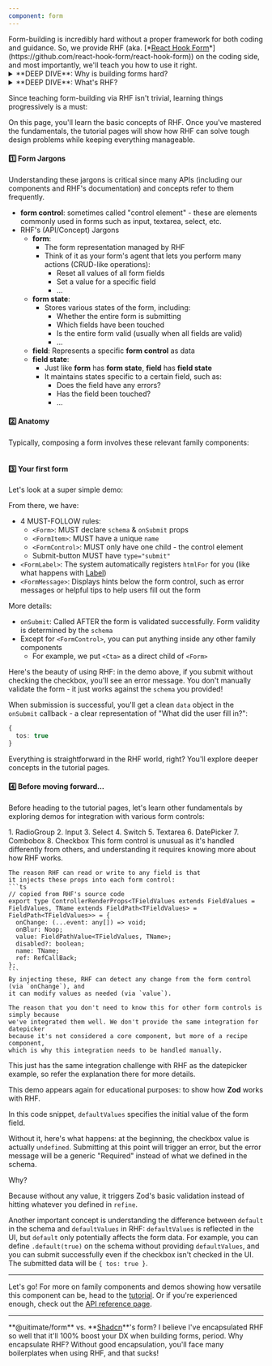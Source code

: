 ```yaml
---
component: form
---
```

<QuickDemoSection />
<VersatileTabs2 defaultValue="form-remove-app-from-project" variant="underline">
  <VersatileTabs2Content value="form-remove-app-from-project" demoId="form-remove-app-from-project" showCode={false} />
</VersatileTabs2>

<QuickStartSection />
Form-building is incredibly hard without a proper framework for both coding and guidance.
So, we provide RHF (aka. [*<u>React Hook Form</u>*](https://github.com/react-hook-form/react-hook-form)) on the coding side,
and most importantly, we'll teach you how to use it right.

<details>
<summary>**DEEP DIVE**: Why is building forms hard?</summary>

   In the front-end world, several classic applications are hard to build, including forms.
   (Frankly, compared to others, forms aren't that hard to build)
   They all share the same basic challenge when things get complex:
   - Tons of states to manage.
   - The relationship among states are complicated.

   When the number of states exceeds a certain limit, or/and when the complexity of the relationship among states is higher than a certain threshold,
   it's tough to manage them, so people create another layer of solutions for better management.
   RHF is one of several solutions in the field of form-building.

   For the framework like RHF being great and flexible,
   it's easy to run into many problems without proper guidance when working on complex forms, including:
   - Thinking RHF is incompetent and needing another framework
   - Still having too many states that are hard to manage, leading to considering adding another complexity like RxJS
   - Code seems becoming messier and more complex after using RHF
   - Having no idea how to use RHF to implement certain features
   - ...

   The takeaway here is that building a form requires choosing an appropriate framework,
   but more importantly, you need to learn how to use it correctly.
   This can be a longer journey than expected.
   <br /><br />
</details>
<details>
  <summary>**DEEP DIVE**: What's RHF?</summary>

   I think the introduction on RHF's site isn't ideal for beginners.

   So I'll explain it better here.

  Simply put: It's a headless UI framework.
  The longer answer:
   - It's more of a framework than a library because adopting it means you'll build forms in a unique way provided by RHF.
   Since it's a framework, it's quite extensive to learn, and migrating to other similar libraries won't be trivial.
   - It's also a headless UI, but it mainly provides control toolkits for form state management instead of React components.
   This makes it different from **Radix**'s approach (which offers "headless UI components"), and more similar to **TanStack Table**.
   <br /><br />
</details>

Since teaching form-building via RHF isn't trivial, learning things progressively is a must:

On this page, you'll learn the basic concepts of RHF.
Once you've mastered the fundamentals, the tutorial pages will show
how RHF can solve tough design problems while keeping everything manageable.


#### 1️⃣ Form Jargons
Understanding these jargons is critical since many APIs (including our components and RHF's documentation) and concepts refer to them frequently.

- **form control**: sometimes called "control element" - these are elements commonly used in forms such as input, textarea, select, etc.
- RHF's (API/Concept) Jargons
  - **form**:
    - The form representation managed by RHF
    - Think of it as your form's agent that lets you perform many actions (CRUD-like operations):
      - Reset all values of all form fields
      - Set a value for a specific field
      - ...
  - **form state**:
    - Stores various states of the form, including:
      - Whether the entire form is submitting
      - Which fields have been touched
      - Is the entire form valid (usually when all fields are valid)
      - ...
  - **field**: Represents a specific **form control** as data
  - **field state**:
    - Just like **form** has **form state**, **field** has **field state**
    - It maintains states specific to a certain field, such as:
      - Does the field have any errors?
      - Has the field been touched?
      - ...


#### 2️⃣ Anatomy
Typically, composing a form involves these relevant family components:

```tsx file=./Form.meta.tsx#L9-L17
```


#### 3️⃣ Your first form
Let's look at a super simple demo:
<VersatileTabs2 defaultValue="form-damn-easy-demo" variant="underline">
  <VersatileTabs2Content value="form-damn-easy-demo" demoId="form-damn-easy-demo"/>
</VersatileTabs2>

From there, we have:
- 4 MUST-FOLLOW rules:
  - `<Form>`: MUST declare `schema` & `onSubmit` props
  - `<FormItem>`: MUST have a unique `name`
  - `<FormControl>`: MUST only have one child - the control element
  - Submit-button MUST have `type="submit"`
- `<FormLabel>`: The system automatically registers `htmlFor` for you (like what happens with [Label](./../../label/introduction))
- `<FormMessage>`: Displays hints below the form control, such as error messages or helpful tips to help users fill out the form

More details:
- `onSubmit`: Called AFTER the form is validated successfully. Form validity is determined by the `schema`
- Except for `<FormControl>`, you can put anything inside any other family components
  - For example, we put `<Cta>` as a direct child of `<Form>`

Here's the beauty of using RHF: in the demo above,
if you submit without checking the checkbox, you'll see an error message.
You don't manually validate the form - it just works against the `schema` you provided!

When submission is successful, you'll get a clean `data` object in the `onSubmit` callback -
a clear representation of "What did the user fill in?":
```ts
{
  tos: true
}
```

Everything is straightforward in the RHF world, right?
You'll explore deeper concepts in the tutorial pages.



#### 4️⃣ Before moving forward...

Before heading to the tutorial pages,
let's learn other fundamentals by exploring demos for integration with various form controls:

<VersatileTabs2 defaultValue="form-radiogroup-demo" variant="underline">
  <VersatileTabs2List>
    <VersatileTabs2Trigger value="form-radiogroup-demo">1. RadioGroup</VersatileTabs2Trigger>
    <VersatileTabs2Trigger value="form-input-demo">2. Input</VersatileTabs2Trigger>
    <VersatileTabs2Trigger value="form-select-demo">3. Select</VersatileTabs2Trigger>
    <VersatileTabs2Trigger value="form-switch-demo">4. Switch</VersatileTabs2Trigger>
    <VersatileTabs2Trigger value="form-textarea-demo">5. Textarea</VersatileTabs2Trigger>
    <VersatileTabs2Trigger value="form-datepicker-demo">6. DatePicker</VersatileTabs2Trigger>
    <VersatileTabs2Trigger value="form-combobox-demo">7. Combobox</VersatileTabs2Trigger>
    <VersatileTabs2Trigger value="form-damn-easy-demo-2">8. Checkbox</VersatileTabs2Trigger>
  </VersatileTabs2List>
  <VersatileTabs2Content value="form-radiogroup-demo" demoId="form-radiogroup-demo"/>
  <VersatileTabs2Content value="form-input-demo" demoId="form-input-demo"/>
  <VersatileTabs2Content value="form-select-demo" demoId="form-select-demo"/>
  <VersatileTabs2Content value="form-switch-demo" demoId="form-switch-demo"/>
  <VersatileTabs2Content value="form-textarea-demo" demoId="form-textarea-demo"/>
  <VersatileTabs2Content value="form-datepicker-demo" demoId="form-datepicker-demo">
    This form control is unusual as it's handled differently from others,
    and understanding it requires knowing more about how RHF works.

    The reason RHF can read or write to any field is that
    it injects these props into each form control:
    ```ts
    // copied from RHF's source code
    export type ControllerRenderProps<TFieldValues extends FieldValues = FieldValues, TName extends FieldPath<TFieldValues> = FieldPath<TFieldValues>> = {
      onChange: (...event: any[]) => void;
      onBlur: Noop;
      value: FieldPathValue<TFieldValues, TName>;
      disabled?: boolean;
      name: TName;
      ref: RefCallBack;
    };
    ```
    By injecting these, RHF can detect any change from the form control (via `onChange`), and
    it can modify values as needed (via `value`).

    The reason that you don't need to know this for other form controls is simply because
    we've integrated them well. We don't provide the same integration for datepicker
    because it's not considered a core component, but more of a recipe component,
    which is why this integration needs to be handled manually.

  </VersatileTabs2Content>
  <VersatileTabs2Content value="form-combobox-demo" demoId="form-combobox-demo">
    This just has the same integration challenge with RHF as the datepicker example, so refer the explanation there for more details.
  </VersatileTabs2Content>
  <VersatileTabs2Content value="form-damn-easy-demo-2" demoId="form-damn-easy-demo-2">

  This demo appears again for educational purposes: to show how **Zod** works with RHF.

  In this code snippet, `defaultValues` specifies the initial value of the form field.

  Without it, here's what happens:
  at the beginning, the checkbox value is actually `undefined`. Submitting at this point will trigger an error,
  but the error message will be a generic "Required" instead of what we defined in the schema.

  Why?

  Because without any value, it triggers Zod's basic validation
  instead of hitting whatever you defined in `refine`.

  Another important concept is understanding the difference between `default` in the schema and `defaultValues` in RHF:
  `defaultValues` is reflected in the UI, but `default` only potentially affects the form data.
  For example, you can define `.default(true)` on the schema without providing `defaultValues`,
  and you can submit successfully even if the checkbox isn't checked in the UI. The submitted data will be `{ tos: true }`.

  </VersatileTabs2Content>

</VersatileTabs2>

___

Let's go! For more on family components and demos showing how versatile this component can be, head to the [tutorial](./../tutorial).
Or if you're experienced enough, check out the [API reference page](./../api).

___

<QASection />
<QA2>
  <QA2Item >
    <QA2Trigger>**@uitimate/form** vs. **<u>Shadcn</u>**'s form?</QA2Trigger>
     <QA2Content>
        I believe I've encapsulated RHF so well that it'll 100% boost your DX when building forms, period.
     </QA2Content>
   </QA2Item>
  <QA2Item >
    <QA2Trigger>Why encapsulate RHF?</QA2Trigger>
     <QA2Content>
        Without good encapsulation, you'll face many boilerplates when using RHF,
        and that sucks!
     </QA2Content>
   </QA2Item>

</QA2>